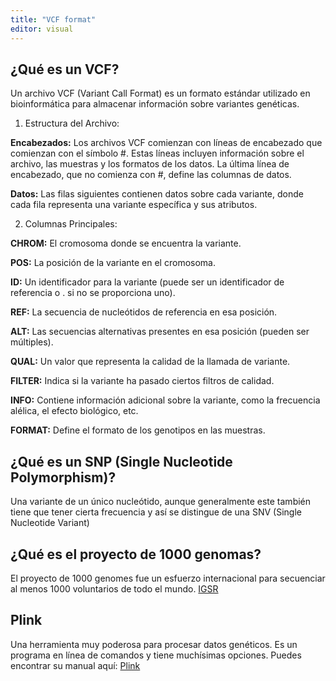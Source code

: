 ```yaml
---
title: "VCF format"
editor: visual
---
```

## ¿Qué es un VCF?

Un archivo VCF (Variant Call Format) es un formato estándar utilizado en bioinformática para almacenar información sobre variantes genéticas.

1. Estructura del Archivo:

**Encabezados:** Los archivos VCF comienzan con líneas de encabezado que comienzan con el símbolo #. Estas líneas incluyen información sobre el archivo, las muestras y los formatos de los datos. La última línea de encabezado, que no comienza con #, define las columnas de datos.

**Datos:** Las filas siguientes contienen datos sobre cada variante, donde cada fila representa una variante específica y sus atributos.

2. Columnas Principales:

**CHROM:** El cromosoma donde se encuentra la variante. 

**POS:** La posición de la variante en el cromosoma.

**ID:** Un identificador para la variante (puede ser un identificador de referencia o . si no se proporciona uno). 

**REF:** La secuencia de nucleótidos de referencia en esa posición.

**ALT:** Las secuencias alternativas presentes en esa posición (pueden ser múltiples).

**QUAL:** Un valor que representa la calidad de la llamada de variante.

**FILTER:** Indica si la variante ha pasado ciertos filtros de calidad.

**INFO:** Contiene información adicional sobre la variante, como la frecuencia alélica, el efecto biológico, etc.

**FORMAT:** Define el formato de los genotipos en las muestras.


## ¿Qué es un SNP (Single Nucleotide Polymorphism)?

Una variante de un único nucleótido, aunque generalmente este también tiene que tener cierta frecuencia y así se distingue de una SNV (Single Nucleotide Variant)

## ¿Qué es el proyecto de 1000 genomas?

El proyecto de 1000 genomes fue un esfuerzo internacional para secuenciar al menos 1000 voluntarios de todo el mundo. [IGSR](https://www.internationalgenome.org/data-portal/population)

## Plink

Una herramienta muy poderosa para procesar datos genéticos. Es un programa en línea de comandos y tiene muchísimas opciones. Puedes encontrar su manual aquí: [Plink](https://www.cog-genomics.org/plink/2.0/)


